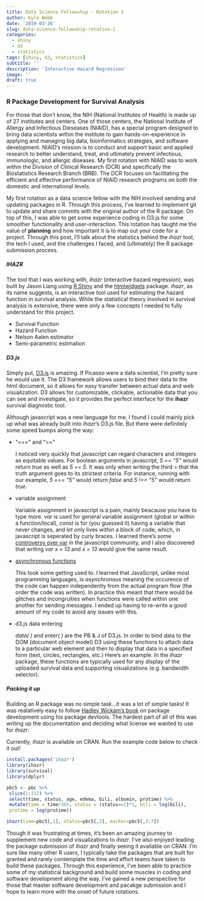 ```yaml
---
title: Data Science Fellowship - Rotation 1
author: Kyle Webb
date: '2019-03-26'
slug: data-science-fellowship-rotation-1
categories:
  - shiny
  - d3
  - statistics
tags: [shiny, d3, statistics]
subtitle: ''
description: 'Interactive Hazard Regression'
image: ''
draft: true
---
```


### R Package Development for Survival Analysis
For those that don't know, the NIH (National Institutes of Health) is made up of 27 institutes and centers. One of those centers, the National Institute of Allergy and Infectious Dieseases (NIAID), has a special program designed to bring data scientists within the institute to gain hands-on-experience in applying and managing big data, bioinformatics strategies, and software development. NIAID's mission is to conduct and support basic and applied research to better understand, treat, and ultimately prevent infectious, immunologic, and allergic diseases. My first rotation with NIAID was to work within the Division of Clinical Research (DCR) and specifically the Biostatistics Research Branch (BRB). The DCR focuses on facilitating the efficient and effective performance of NIAID research programs on both the domestic and international levels.


My first rotation as a data science fellow with the NIH involved sending and updating packages in R. Through this process, I've learned to implement git to update and share commits with the original author of the R package. On top of this, I was able to get some experience coding in D3.js for some smoother functionality and user-interaction. This rotation has taught me the value of **planning** and how important it is to map out your code for a project. Through this post, I'll talk about the statistics behind the *ihazr* tool, the tech I used, and the challenges I faced, and (ultimately) the R package submission process.


##### IHAZR

The tool that I was working with, *ihazr* (interactive hazard regression), was built by Jason Liang using [R Shiny](https://shiny.rstudio.com/) and the [htmlwidgets](https://www.htmlwidgets.org/) package. *ihazr*, as its name suggests, is an interactive tool used for estimating the hazard function in survival analysis. While the statistical theory involved in survival analysis is extensive, there were only a few concepts I needed to fully understand for this project.

* Survival Function
* Hazard Function
* Nelson Aalen estimator
* Semi-parametric estimation

##### D3.js

Simply put, [D3.js](https://d3js.org/) is amazing. If Picasso were a data scientist, I'm pretty sure he would use it. The D3 framework allows users to bind their data to the html document, so it allows for easy transfer between actual data and web visualization. D3 allows for customizable, clickable, actionable data that you can see and investigate, so it provides the perfect interface for the **ihazr** survival diagnostic tool.  

Although javascript was a new language for me, I found I could mainly pick up what was already built into *ihazr*'s D3.js file. But there were definitely some speed bumps along the way:

* "===" and "=="

    I noticed very quickly that javascript can regard characters and integers as equitable values. For boolean arguments in javascript, *5 == "5"* would return *true* as well as *5 == 5*. It was only when writing the third *=* that the truth argument goes to its strictest criteria. For instance, running with our example, *5 === "5"* would return *false* and *5 !== "5"* would return *true*. 

* variable assignment

    Variable assignment in javascript is a pain, mainly beacause you have to type more. *var* is used for general variable assignment (global or within a function/local), *const* is for (you guessed it) having a variable that never changes, and *let* only lives within a block of code, which, in javascript is seperated by curly braces. I learned there's some [controversy over var](https://dev.to/johnwolfe820/should-you-never-truly-use-var-bdi) in the javascript community, and I also discovered that writing *var x = 13* and *x = 13* would give the same result.  

* [asynchronous functions](https://medium.com/codebuddies/getting-to-know-asynchronous-javascript-callbacks-promises-and-async-await-17e0673281ee)

    This took some getting used to. I learned that JavaScript, unlike most programming languages, is *asynchronous* meaning the occurence of the code can happen independently from the actual program flow (the order the code was written). In practice this meant that there would be glitches and incongruities when functions were called within one another for sending messages. I ended up having to re-write a good amount of my code to avoid any issues with this.  

* d3.js data entering

    *data( )* and *enter( )* are the PB & J of D3.js. In order to bind data to the DOM (document object model) D3 using these functions to attach data to a particular web element and then to display that data in a specified form (text, circles, rectangles, etc.) Here's an example. In the *ihazr* package, these functions are typically used for any display of the uploaded survival data and supporting visualizations (e.g. bandwidth selector). 

##### Packing it up

Building an R package was no simple task...it was a lot of simple tasks! It was realatively easy to follow [Hadley Wickam's book](http://r-pkgs.had.co.nz/) on package development using his package devtools. The hardest part of all of this was writing up the documentation and deciding what license we wanted to use for *ihazr*. 

Currently, *ihazr* is available on CRAN. Run the example code below to check it out! 

```r
install.packages('ihazr')
library(ihazr)
library(survival)
library(dplyr)

pbc5 <- pbc %>%
 slice(1:312) %>%
 select(time, status, age, edema, bili, albumin, protime) %>%
 mutate(time = time/365, status = (status==2)*1, bili = log(bili),
 protime = log(protime))

ihazr(time=pbc5[,1], status=pbc5[,2], marker=pbc5[,3:7])
```

Though it was frustrating at times, it's been an amazing journey to supplement new code and visualizations to *ihazr*. I've also enjoyed leading the package submission of *ihazr* and finally seeing it available on CRAN. I'm sure like many other R users, I typically take the packages that are built for granted and rarely contemplate the time and effort teams have taken to build these packages. Through this experience, I've been able to practice some of my statistical background and build some muscles in coding and software development along the way. I've gained a new perspective for those that master software development and pacakge submission and I hope to learn more with the onset of future rotations.

